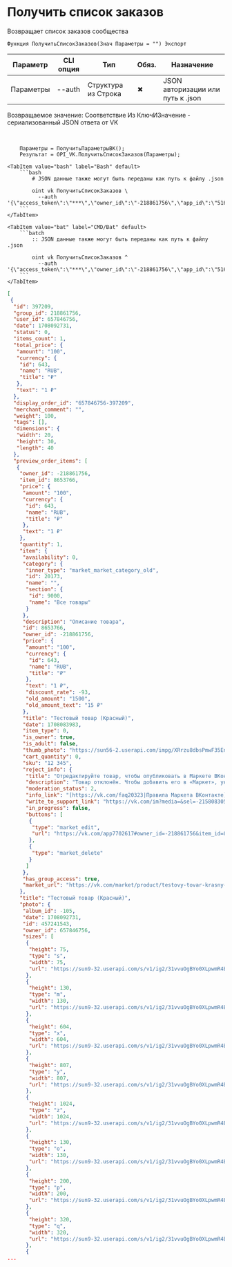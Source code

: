 ﻿---
sidebar_position: 1
description: Получить список заказов и другие функции для работы с VK в Открытом пакете интеграций - бесплатной open-source библиотеке интеграций для 1С:Предприятие 8, OneScript и CLI
keywords: [1C, 1С, 1С:Предприятие, 1С:Предприятие 8.3, API, Интеграция, Сервисы, Обмен, OneScript, CLI, VK]
---


# Получить список заказов
 Возвращает список заказов сообщества



`Функция ПолучитьСписокЗаказов(Знач Параметры = "") Экспорт`

  | Параметр | CLI опция | Тип | Обяз. | Назначение |
  |-|-|-|-|-|
  | Параметры | --auth | Структура из Строка | &#x2716; | JSON авторизации или путь к .json |

  
  Возвращаемое значение:   Соответствие Из КлючИЗначение - сериализованный JSON ответа от VK

<br/>




```bsl title="Пример использования для 1С:Предприятие/OneScript"
    Параметры = ПолучитьПараметрыВК();
    Результат = OPI_VK.ПолучитьСписокЗаказов(Параметры);
```
    

 <Tabs>
  
    <TabItem value="bash" label="Bash" default>
        ```bash
            # JSON данные также могут быть переданы как путь к файлу .json
            
            oint vk ПолучитьСписокЗаказов \
              --auth '{\"access_token\":\"***\",\"owner_id\":\"-218861756\",\"app_id\":\"51694790\",\"group_id\":\"218861756\"}'
        ```
    </TabItem>
  
    <TabItem value="bat" label="CMD/Bat" default>
        ```batch
            :: JSON данные также могут быть переданы как путь к файлу .json
            
            oint vk ПолучитьСписокЗаказов ^
              --auth '{\"access_token\":\"***\",\"owner_id\":\"-218861756\",\"app_id\":\"51694790\",\"group_id\":\"218861756\"}'
        ```
    </TabItem>
</Tabs>


```json title="Результат"
[
 {
  "id": 397209,
  "group_id": 218861756,
  "user_id": 657846756,
  "date": 1708092731,
  "status": 0,
  "items_count": 1,
  "total_price": {
   "amount": "100",
   "currency": {
    "id": 643,
    "name": "RUB",
    "title": "₽"
   },
   "text": "1 ₽"
  },
  "display_order_id": "657846756-397209",
  "merchant_comment": "",
  "weight": 100,
  "tags": [],
  "dimensions": {
   "width": 20,
   "height": 30,
   "length": 40
  },
  "preview_order_items": [
   {
    "owner_id": -218861756,
    "item_id": 8653766,
    "price": {
     "amount": "100",
     "currency": {
      "id": 643,
      "name": "RUB",
      "title": "₽"
     },
     "text": "1 ₽"
    },
    "quantity": 1,
    "item": {
     "availability": 0,
     "category": {
      "inner_type": "market_market_category_old",
      "id": 20173,
      "name": "",
      "section": {
       "id": 9000,
       "name": "Все товары"
      }
     },
     "description": "Описание товара",
     "id": 8653766,
     "owner_id": -218861756,
     "price": {
      "amount": "100",
      "currency": {
       "id": 643,
       "name": "RUB",
       "title": "₽"
      },
      "text": "1 ₽",
      "discount_rate": -93,
      "old_amount": "1500",
      "old_amount_text": "15 ₽"
     },
     "title": "Тестовый товар (Красный)",
     "date": 1708083983,
     "item_type": 0,
     "is_owner": true,
     "is_adult": false,
     "thumb_photo": "https://sun56-2.userapi.com/impg/XRrzu8dbsPmwF35EnWBibiQ-Sgo7O5rgWY4fUg/wosvBQJa9bQ.jpg?crop=0,0,1,1&size=0x400&quality=95&sign=6068bf9db412cd491d405a90737e5208&c_uniq_tag=k-olNZ8Ykr5YbvQQiBDDJlj5UeQvopai5F2oAP29As8",
     "cart_quantity": 0,
     "sku": "12 345",
     "reject_info": {
      "title": "Отредактируйте товар, чтобы опубликовать в Маркете ВКонтакте",
      "description": "Товар отклонён. Чтобы добавить его в «Маркет», укажите реальную цену товара или стоимость оказания услуги.",
      "moderation_status": 2,
      "info_link": "[https://vk.com/faq20323|Правила Маркета ВКонтакте]",
      "write_to_support_link": "https://vk.com/im?media=&sel=-215808305&ref=ProductId%3D-218861756_8653766",
      "in_progress": false,
      "buttons": [
       {
        "type": "market_edit",
        "url": "https://vk.com/app7702617#owner_id=-218861756&item_id=8653766&type=market"
       },
       {
        "type": "market_delete"
       }
      ]
     },
     "has_group_access": true,
     "market_url": "https://vk.com/market/product/testovy-tovar-krasny-218861756-8653766"
    },
    "title": "Тестовый товар (Красный)",
    "photo": {
     "album_id": -105,
     "date": 1708092731,
     "id": 457241543,
     "owner_id": 657846756,
     "sizes": [
      {
       "height": 75,
       "type": "s",
       "width": 75,
       "url": "https://sun9-32.userapi.com/s/v1/ig2/31vvuOgBYo0XLpwmR4BsP1ilGbMDyMakBQIYLHejeBhcKeBHxTjKG25nKWgMCYPO-BgpcfrHGhrqpB1Qk7wWCZA-.jpg?quality=95&as=32x32,48x48,72x72,108x108,160x160,240x240,360x360,480x480,540x540,640x640,720x720,1024x1024&from=bu&cs=75x75"
      },
      {
       "height": 130,
       "type": "m",
       "width": 130,
       "url": "https://sun9-32.userapi.com/s/v1/ig2/31vvuOgBYo0XLpwmR4BsP1ilGbMDyMakBQIYLHejeBhcKeBHxTjKG25nKWgMCYPO-BgpcfrHGhrqpB1Qk7wWCZA-.jpg?quality=95&as=32x32,48x48,72x72,108x108,160x160,240x240,360x360,480x480,540x540,640x640,720x720,1024x1024&from=bu&cs=130x130"
      },
      {
       "height": 604,
       "type": "x",
       "width": 604,
       "url": "https://sun9-32.userapi.com/s/v1/ig2/31vvuOgBYo0XLpwmR4BsP1ilGbMDyMakBQIYLHejeBhcKeBHxTjKG25nKWgMCYPO-BgpcfrHGhrqpB1Qk7wWCZA-.jpg?quality=95&as=32x32,48x48,72x72,108x108,160x160,240x240,360x360,480x480,540x540,640x640,720x720,1024x1024&from=bu&cs=604x604"
      },
      {
       "height": 807,
       "type": "y",
       "width": 807,
       "url": "https://sun9-32.userapi.com/s/v1/ig2/31vvuOgBYo0XLpwmR4BsP1ilGbMDyMakBQIYLHejeBhcKeBHxTjKG25nKWgMCYPO-BgpcfrHGhrqpB1Qk7wWCZA-.jpg?quality=95&as=32x32,48x48,72x72,108x108,160x160,240x240,360x360,480x480,540x540,640x640,720x720,1024x1024&from=bu&cs=807x807"
      },
      {
       "height": 1024,
       "type": "z",
       "width": 1024,
       "url": "https://sun9-32.userapi.com/s/v1/ig2/31vvuOgBYo0XLpwmR4BsP1ilGbMDyMakBQIYLHejeBhcKeBHxTjKG25nKWgMCYPO-BgpcfrHGhrqpB1Qk7wWCZA-.jpg?quality=95&as=32x32,48x48,72x72,108x108,160x160,240x240,360x360,480x480,540x540,640x640,720x720,1024x1024&from=bu&cs=1024x1024"
      },
      {
       "height": 130,
       "type": "o",
       "width": 130,
       "url": "https://sun9-32.userapi.com/s/v1/ig2/31vvuOgBYo0XLpwmR4BsP1ilGbMDyMakBQIYLHejeBhcKeBHxTjKG25nKWgMCYPO-BgpcfrHGhrqpB1Qk7wWCZA-.jpg?quality=95&as=32x32,48x48,72x72,108x108,160x160,240x240,360x360,480x480,540x540,640x640,720x720,1024x1024&from=bu&cs=130x130"
      },
      {
       "height": 200,
       "type": "p",
       "width": 200,
       "url": "https://sun9-32.userapi.com/s/v1/ig2/31vvuOgBYo0XLpwmR4BsP1ilGbMDyMakBQIYLHejeBhcKeBHxTjKG25nKWgMCYPO-BgpcfrHGhrqpB1Qk7wWCZA-.jpg?quality=95&as=32x32,48x48,72x72,108x108,160x160,240x240,360x360,480x480,540x540,640x640,720x720,1024x1024&from=bu&cs=200x200"
      },
      {
       "height": 320,
       "type": "q",
       "width": 320,
       "url": "https://sun9-32.userapi.com/s/v1/ig2/31vvuOgBYo0XLpwmR4BsP1ilGbMDyMakBQIYLHejeBhcKeBHxTjKG25nKWgMCYPO-BgpcfrHGhrqpB1Qk7wWCZA-.jpg?quality=95&as=32x32,48x48,72x72,108x108,160x160,240x240,360x360,480x480,540x540,640x640,720x720,1024x1024&from=bu&cs=320x320"
      },
      {
...
```
